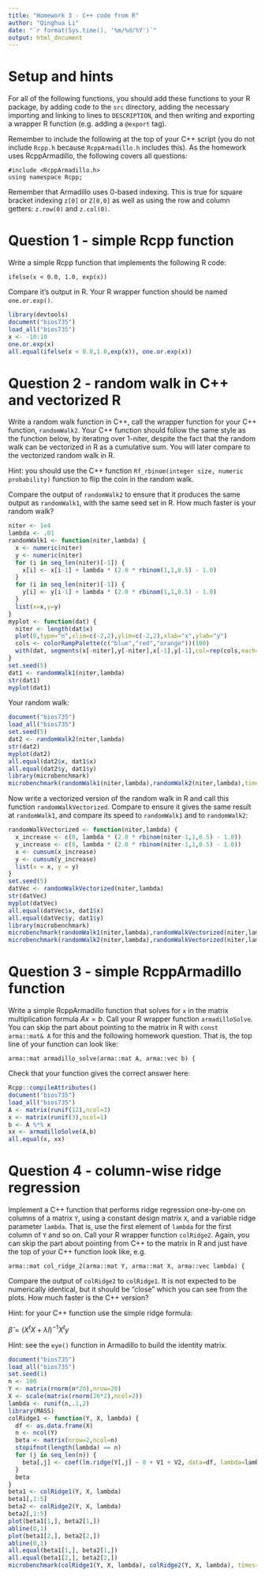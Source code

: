 ```yaml
---
title: "Homework 3 - C++ code from R"
author: "Qinghua Li"
date: "`r format(Sys.time(), '%m/%d/%Y')`"
output: html_document
---
```


# Setup and hints

For all of the following functions, you should add these functions to
your R package, by adding code to the `src` directory, adding the
necessary importing and linking to lines to `DESCRIPTION`, and then
writing and exporting a wrapper R function (e.g. adding a `@export`
tag). 

Remember to include the following at the top of your C++ script (you
do not include `Rcpp.h` because `RcppArmadillo.h` includes this). As
the homework uses RcppArmadillo, the following covers all questions:

```
#include <RcppArmadillo.h>
using namespace Rcpp;
```

Remember that Armadillo uses 0-based indexing. This is true for square
bracket indexing `z[0]` or `Z[0,0]` as well as using the row and
column getters: `z.row(0)` and `z.col(0)`.

# Question 1 - simple Rcpp function

Write a simple Rcpp function that implements the following R code:

`ifelse(x < 0.0, 1.0, exp(x))`

Compare it's output in R. Your R wrapper function should be named
`one.or.exp()`.

```r
library(devtools)
document("bios735")
load_all("bios735")
x <- -10:10
one.or.exp(x)
all.equal(ifelse(x < 0.0,1.0,exp(x)), one.or.exp(x))
```

# Question 2 - random walk in C++ and vectorized R

Write a random walk function in C++, call the wrapper function for
your C++ function, `randomWalk2`. Your C++ function should follow the
same style as the function below, by iterating over 1-niter, despite
the fact that the random walk can be vectorized in R as a cumulative
sum. You will later compare to the vectorized random walk in R.

Hint: you should use the C++ function `Rf_rbinom(integer size, numeric
probability)` function to flip the coin in the random walk.

Compare the output of `randomWalk2` to ensure that it produces the
same output as `randomWalk1`, with the same seed set in R. How much
faster is your random walk? 

```r
niter <- 1e4
lambda <- .01
randomWalk1 <- function(niter,lambda) {
  x <- numeric(niter)
  y <- numeric(niter)
  for (i in seq_len(niter)[-1]) {
    x[i] <- x[i-1] + lambda * (2.0 * rbinom(1,1,0.5) - 1.0)
  }
  for (i in seq_len(niter)[-1]) {
    y[i] <- y[i-1] + lambda * (2.0 * rbinom(1,1,0.5) - 1.0)
  }
  list(x=x,y=y)
}
myplot <- function(dat) {
  niter <- length(dat$x)
  plot(0,type="n",xlim=c(-2,2),ylim=c(-2,2),xlab="x",ylab="y")
  cols <- colorRampPalette(c("blue","red","orange"))(100)
  with(dat, segments(x[-niter],y[-niter],x[-1],y[-1],col=rep(cols,each=niter/100)))
}
set.seed(5)
dat1 <- randomWalk1(niter,lambda)
str(dat1)
myplot(dat1)
```

Your random walk:

```r
document("bios735")
load_all("bios735")
set.seed(5)
dat2 <- randomWalk2(niter,lambda)
str(dat2)
myplot(dat2)
all.equal(dat2$x, dat1$x)
all.equal(dat2$y, dat1$y)
library(microbenchmark)
microbenchmark(randomWalk1(niter,lambda),randomWalk2(niter,lambda),times=10)
```

Now write a vectorized version of the random walk in R and call this
function `randomWalkVectorized`. Compare to ensure it gives the same
result at `randomWalk1`, and compare its speed to `randomWalk1` and to
`randomWalk2`:

```r
randomWalkVectorized <- function(niter,lambda) {
  x_increase <- c(0, lambda * (2.0 * rbinom(niter-1,1,0.5) - 1.0))
  y_increase <- c(0, lambda * (2.0 * rbinom(niter-1,1,0.5) - 1.0))
  x <- cumsum(x_increase)
  y <- cumsum(y_increase)
  list(x = x, y = y)
}
set.seed(5)
datVec <- randomWalkVectorized(niter,lambda)
str(datVec)
myplot(datVec)
all.equal(datVec$x, dat1$x)
all.equal(datVec$y, dat1$y)
library(microbenchmark)
microbenchmark(randomWalk1(niter,lambda),randomWalkVectorized(niter,lambda),times=10)
microbenchmark(randomWalk2(niter,lambda),randomWalkVectorized(niter,lambda),times=10)
```

# Question 3 - simple RcppArmadillo function

Write a simple RcppArmadillo function that solves for `x` in the
matrix multiplication formula $Ax = b$. Call your R wrapper function
`armadilloSolve`. You can skip the part about pointing to the matrix
in R with `const arma::mat& A` for this and the following homework
question. That is, the top line of your function can look like:

```
arma::mat armadillo_solve(arma::mat A, arma::vec b) {
```

Check that your function gives the correct answer here:

```r
Rcpp::compileAttributes()
document("bios735")
load_all("bios735")
A <- matrix(runif(12),ncol=3)
x <- matrix(runif(3),ncol=1)
b <- A %*% x
xx <- armadilloSolve(A,b)
all.equal(x, xx)
```

# Question 4 - column-wise ridge regression

Implement a C++ function that performs ridge regression one-by-one on
columns of a matrix `Y`, using a constant design matrix `X`, and a
variable ridge parameter `lambda`. That is, use the first element of
`lambda` for the first column of `Y` and so on. Call your R wrapper
function `colRidge2`. Again, you can skip the part about pointing from
C++ to the matrix in R and just have the top of your C++ function look
like, e.g.

```
arma::mat col_ridge_2(arma::mat Y, arma::mat X, arma::vec lambda) {
```

Compare the output of `colRidge2` to `colRidge1`. It is not expected to
be numerically identical, but it should be "close" which you can see
from the plots. How much faster is the C++ version?

Hint: for your C++ function use the simple ridge formula:

$\hat{\beta} = (X^t X + \lambda I)^{-1} X^t y$

Hint: see the `eye()` function in Armadillo to build the identity matrix.

```r
document("bios735")
load_all("bios735")
set.seed(1)
n <- 100
Y <- matrix(rnorm(n*20),nrow=20)
X <- scale(matrix(rnorm(20*2),ncol=2))
lambda <- runif(n,.1,2)
library(MASS)
colRidge1 <- function(Y, X, lambda) {
  df <- as.data.frame(X)
  n <- ncol(Y)
  beta <- matrix(nrow=2,ncol=n)
  stopifnot(length(lambda) == n)
  for (j in seq_len(n)) {
    beta[,j] <- coef(lm.ridge(Y[,j] ~ 0 + V1 + V2, data=df, lambda=lambda[j]))
  }
  beta
}
beta1 <- colRidge1(Y, X, lambda)
beta1[,1:5]
beta2 <- colRidge2(Y, X, lambda)
beta2[,1:5]
plot(beta1[1,], beta2[1,])
abline(0,1)
plot(beta1[2,], beta2[2,])
abline(0,1)
all.equal(beta1[1,], beta2[1,])
all.equal(beta1[2,], beta2[2,])
microbenchmark(colRidge1(Y, X, lambda), colRidge2(Y, X, lambda), times=10)
```
